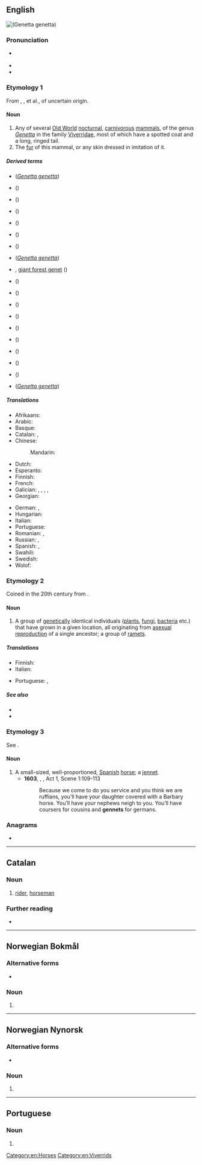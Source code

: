 {{also|Genet|genêt}}
==English==
{{was wotd|2012|January|8}}
[[File:Genetta genetta felina (Wroclaw zoo).JPG|thumb|right|{{vern|common genet|common '''genet'''}} (''[[Genetta genetta]]'')]]
{{wikipedia|dab=genet}}
{{wikispecies|Genetta}}

===Pronunciation===
* {{a|UK|US}} {{IPA|en|/ˈdʒɛn.ɪt/}}
* {{audio|en|en-us-genet.ogg|Audio (US)}}
* {{rhymes|en|ɛnɪt|s=2}}

===Etymology 1===
From {{etyl|xno|en}} {{m|fro|genette}}, {{etyl|frm|en}} {{m|frm|genette}}, {{m|frm|jenette}} et al., of uncertain origin.

====Noun====
{{en-noun|~}}

# Any of several [[Old World]] [[nocturnal]], [[carnivorous]] [[mammal]]s, of the genus ''[[Genetta]]'' in the family [[Viverridae]], most of which have a spotted coat and a long, ringed tail.
# The [[fur]] of this mammal, or any skin dressed in imitation of it.

=====Derived terms=====
* {{vern|common genet}} (''[[Genetta genetta]]'')
* {{vern|Abyssinian genet}} ({{taxlink|Genetta abyssinica|species|ver=200623}})
* {{vern|Angolan genet}} ({{taxlink|Genetta angolensis|species|ver=200623}})
* {{vern|aquatic genet}} ({{taxlink|Genetta piscivora|species|ver=200623}})
* {{vern|Bourlon's genet}} ({{taxlink|Genetta bourlonii|species|ver=200623}})
* {{vern|Cape genet}} ({{taxlink|Genetta tigrina|species|ver=200623}})
* {{vern|Ethiopian genet}} ({{taxlink|Genetta abyssinica|species|ver=200623}})
* {{vern|European genet}} (''[[Genetta genetta]]'')
* {{vern|giant genet}}, [[giant forest genet]] ({{taxlink|Genetta victoriae|species|ver=200623}})
* {{vern|Haussa genet}} ({{taxlink|Genetta thierryi|species|ver=200623}})
* {{vern|Johnston's genet}} ({{taxlink|Genetta johnstoni|species|ver=200623}})
* {{vern|king genet}} ({{taxlink|Genetta poensis|species|ver=200623}})
* {{vern|large-spotted genet}} ({{taxlink|Genetta tigrina|species|ver=200623}})
* {{vern|miombo genet}} ({{taxlink|Genetta angolensis|species|ver=200623}})
* {{vern|panther genet}} ({{taxlink|Genetta maculata|species|ver=200623}})
* {{vern|pardine genet}} ({{taxlink|Genetta pardina|species|ver=200623}})
* {{vern|rusty-spotted genet}} ({{taxlink|Genetta maculata|species|ver=200623}})
* {{vern|servaline genet}} ({{taxlink|Genetta servalina|species|ver=200623}})
* {{vern|small-spotted genet}} (''[[Genetta genetta]]'')

=====Translations=====
{{trans-top|mammal of the genus ''Genetta''}}
* Afrikaans: {{t|af|muskeljaatkat}}
* Arabic: {{t|ar|زُرَيْقَاء|m}}
* Basque: {{t|eu|katajineta}}
* Catalan: {{t+|ca|geneta|f}}, {{t|ca|gat mesquer|m}}
* Chinese:
*: Mandarin: {{t+|cmn|獛|tr=pú}}
* Dutch: {{t+|nl|genet}}
* Esperanto: {{t|eo|genoto}}
* Finnish: {{t+|fi|genetti}}
* French: {{t+|fr|genette|f}}
* Galician: {{t+|gl|algaria|m}}, {{t|gl|rebisaco|m}}, {{t|gl|rabilongo|m}}, {{t|gl|gato de algalia|m}}, {{t|gl|corredoira|f}}
* Georgian: {{t|ka|ვივერა|sc=Geor}}
{{trans-mid}}
* German: {{t|de|Genette|n}}, {{t|de|Ginsterkatze|f}}
* Hungarian: {{t|hu|petymeg}}
* Italian: {{t|it|genetta|f}}
* Portuguese: {{t+|pt|gineta|f}}
* Romanian: {{t+|ro|genetă|f}}, {{t+|ro|ginetă|f}}
* Russian: {{t+|ru|гене́тта|f}}, {{t+|ru|гене́та|f}}
* Spanish: {{t+|es|jineta|f}}, {{t+|es|gineta|f}}
* Swahili: {{t|sw|kanu}}
* Swedish: {{t|sv|genett|c}}
* Wolof: {{t|wo|yoolaan}}
{{trans-bottom}}

===Etymology 2===
Coined in the 20th century from {{suffix|en|gene|et}}.

====Noun====
{{en-noun}}

# {{lb|en|biology}} A group of [[genetic]]ally identical individuals ([[plant]]s, [[fungi]], [[bacteria]] etc.) that have grown in a given location, all originating from [[asexual reproduction]] of a single ancestor; a group of [[ramet]]s.

=====Translations=====
{{trans-top|(biology) group of genetically identical individuals}}
* Finnish: {{t|fi|klooniyhdyskunta}}
* Italian: {{t|it|genet|m}}
{{trans-mid}}
* Portuguese: {{t+|pt|geneta|m}}, {{t+|pt|genet|m}}
{{trans-bottom}}

=====See also=====
* {{l|en|ortet}}
* {{l|en|ramet}}

===Etymology 3===
See {{m|en|jennet}}.

====Noun====
{{en-noun}}

# A small-sized, well-proportioned, [[Spanish]] [[horse]]; a [[jennet]].
#* '''1603''', {{w|William Shakespeare}}, ''{{w|Othello}}'', Act 1, Scene 1:109-113
#*: Because we come to do you service and you think we are ruffians, you’ll have your daughter covered with a Barbary horse. You’ll have your nephews neigh to you. You’ll have coursers for cousins and '''gennets''' for germans.

===Anagrams===
* {{anagrams|en|a=eegnt|tenge}}

[[Category:en:Horses]]
[[Category:en:Viverrids]]

----

==Catalan==

===Noun===
{{ca-noun|m|f=geneta}}

# [[rider]], [[horseman]]

===Further reading===
* {{R:IEC2}}

----

==Norwegian Bokmål==

===Alternative forms===
* {{l|nb|genen}}

===Noun===
{{head|nb|noun form|g=n|g2=m}}

# {{inflection of|nb|gen||definite|n|s}}

----

==Norwegian Nynorsk==

===Alternative forms===
* {{l|nn|genen}}

===Noun===
{{head|nn|noun form|g=n|g2=m}}

# {{inflection of|nn|gen||definite|n|s}}

----

==Portuguese==

===Noun===
{{pt-noun|m|s}}

# {{alternative form of|pt|geneta}}